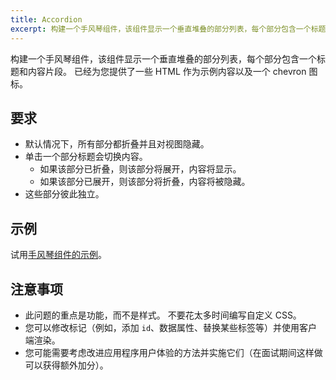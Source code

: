 ```yaml
---
title: Accordion
excerpt: 构建一个手风琴组件，该组件显示一个垂直堆叠的部分列表，每个部分包含一个标题和内容片段
---
```


构建一个手风琴组件，该组件显示一个垂直堆叠的部分列表，每个部分包含一个标题和内容片段。 已经为您提供了一些 HTML 作为示例内容以及一个 chevron 图标。

## 要求

* 默认情况下，所有部分都折叠并且对视图隐藏。
* 单击一个部分标题会切换内容。
  * 如果该部分已折叠，则该部分将展开，内容将显示。
  * 如果该部分已展开，则该部分将折叠，内容将被隐藏。
* 这些部分彼此独立。

## 示例

试用[手风琴组件的示例](https://www.w3.org/WAI/ARIA/apg/example-index/accordion/accordion.html)。

## 注意事项

* 此问题的重点是功能，而不是样式。 不要花太多时间编写自定义 CSS。
* 您可以修改标记（例如，添加 `id`、数据属性、替换某些标签等）并使用客户端渲染。
* 您可能需要考虑改进应用程序用户体验的方法并实施它们（在面试期间这样做可以获得额外加分）。
